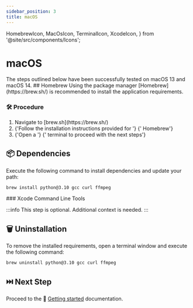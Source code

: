 ```yaml
---
sidebar_position: 3
title: macOS
---
```



  HomebrewIcon,
  MacOsIcon,
  TerminalIcon,
  XcodeIcon,
} from '@site/src/components/Icons';

# <MacOsIcon /> macOS

<Fragment>
  The steps outlined below have been successfully tested on <MacOsIcon /> macOS
  13 and <MacOsIcon /> macOS 14.
</Fragment>

<Fragment>
  ## <HomebrewIcon /> Homebrew
</Fragment>

<Fragment>
  Using the package manager <HomebrewIcon /> [Homebrew](https://brew.sh/) is
  recommended to install the application requirements.
</Fragment>

### 🛠️ Procedure

<ol>
  <li>
    <Fragment>Navigate to [brew.sh](https://brew.sh/)</Fragment>
  </li>
  <li>
    {'Follow the installation instructions provided for '}
    <HomebrewIcon />
    {' Homebrew'}
  </li>
  <li>
    {'Open a '}
    <TerminalIcon />
    {' terminal to proceed with the next steps'}
  </li>
</ol>

## 📦 Dependencies

Execute the following command to install dependencies and update your path:

<Dependencies
  noNode
  noPnpm
/>

```bash
brew install python@3.10 gcc curl ffmpeg
```

<Fragment>
  ### <XcodeIcon /> Xcode Command Line Tools
</Fragment>

:::info
This step is optional. Additional context is needed.
:::

## 🗑️ Uninstallation

<Fragment>
  To remove the installed requirements, open a <TerminalIcon /> terminal window
  and execute the following command:
</Fragment>

```bash
brew uninstall python@3.10 gcc curl ffmpeg
```

## ⏭️ Next Step

Proceed to the 🏃 [Getting started](../../getting-started/) documentation.
